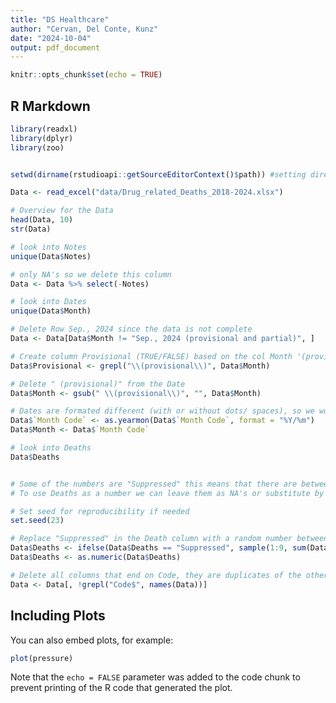 ```yaml
---
title: "DS Healthcare"
author: "Cervan, Del Conte, Kunz"
date: "2024-10-04"
output: pdf_document
---
```


```r
knitr::opts_chunk$set(echo = TRUE)
```

## R Markdown

```r
library(readxl)
library(dplyr)
library(zoo)


setwd(dirname(rstudioapi::getSourceEditorContext()$path)) #setting directory

```

```r
Data <- read_excel("data/Drug_related_Deaths_2018-2024.xlsx")

# Overview for the Data
head(Data, 10)
str(Data)

```
```r

# look into Notes
unique(Data$Notes)

# only NA's so we delete this column
Data <- Data %>% select(-Notes)

# look into Dates
unique(Data$Month)

# Delete Row Sep., 2024 since the data is not complete
Data <- Data[Data$Month != "Sep., 2024 (provisional and partial)", ]

# Create column Provisional (TRUE/FALSE) based on the col Month '(provisional)'
Data$Provisional <- grepl("\\(provisional\\)", Data$Month)

# Delete " (provisional)" from the Date
Data$Month <- gsub(" \\(provisional\\)", "", Data$Month)

# Dates are formated different (with or without dots/ spaces), so we work with Month Code and format it into Date
Data$`Month Code` <- as.yearmon(Data$`Month Code`, format = "%Y/%m")
Data$Month <- Data$`Month Code`

# look into Deaths
Data$Deaths


# Some of the numbers are "Suppressed" this means that there are between 1 and 9 cases
# To use Deaths as a number we can leave them as NA's or substitute by a random number between 1 and 9

# Set seed for reproducibility if needed
set.seed(23)  

# Replace "Suppressed" in the Death column with a random number between 1 and 9
Data$Deaths <- ifelse(Data$Deaths == "Suppressed", sample(1:9, sum(Data$Deaths == "Suppressed"), replace = TRUE), Data$Deaths)
Data$Deaths <- as.numeric(Data$Deaths)

# Delete all columns that end on Code, they are duplicates of the other columns
Data <- Data[, !grepl("Code$", names(Data))]

```
## Including Plots

You can also embed plots, for example:

```r
plot(pressure)
```

Note that the `echo = FALSE` parameter was added to the code chunk to prevent printing of the R code that generated the plot.
